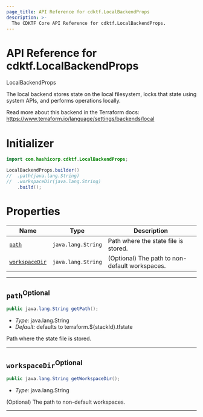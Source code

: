 ```yaml
---
page_title: API Reference for cdktf.LocalBackendProps
description: >-
  The CDKTF Core API Reference for cdktf.LocalBackendProps.
---
```


<!-- This file is generated through yarn generate-docs -->

# API Reference for cdktf.LocalBackendProps

   LocalBackendProps <a name="LocalBackendProps" id="cdktf.LocalBackendProps"></a>
  
  The local backend stores state on the local filesystem, locks that state using system APIs, and performs operations locally.
  
  Read more about this backend in the Terraform docs:
  https://www.terraform.io/language/settings/backends/local
  
  # Initializer <a name="Initializer" id="cdktf.LocalBackendProps.Initializer"></a>
  
  ```java
  import com.hashicorp.cdktf.LocalBackendProps;
  
  LocalBackendProps.builder()
  //  .path(java.lang.String)
  //  .workspaceDir(java.lang.String)
      .build();
  ```
  
  # Properties <a name="Properties" id="Properties"></a>
  
  | **Name** | **Type** | **Description** |
  | --- | --- | --- |
  | <code><a href="#cdktf.LocalBackendProps.property.path">path</a></code> | <code>java.lang.String</code> | Path where the state file is stored. |
  | <code><a href="#cdktf.LocalBackendProps.property.workspaceDir">workspaceDir</a></code> | <code>java.lang.String</code> | (Optional) The path to non-default workspaces. |
  
  ---
  
  ## `path`<sup>Optional</sup> <a name="path" id="cdktf.LocalBackendProps.property.path"></a>
  
  ```java
  public java.lang.String getPath();
  ```
  
  - *Type:* java.lang.String
  - *Default:* defaults to terraform.${stackId}.tfstate
  
  Path where the state file is stored.
  
  ---
  
  ## `workspaceDir`<sup>Optional</sup> <a name="workspaceDir" id="cdktf.LocalBackendProps.property.workspaceDir"></a>
  
  ```java
  public java.lang.String getWorkspaceDir();
  ```
  
  - *Type:* java.lang.String
  
  (Optional) The path to non-default workspaces.
  
  ---
  
